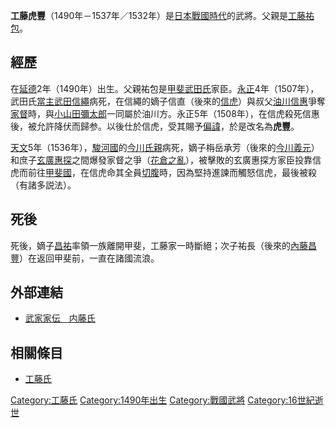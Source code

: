 {{日本武士
|名稱= 工藤 虎豐
|圖片名稱= 
|圖片大小= 
|圖片說明= 
|時代= [[日本戰國時代|日本戰國時代]]
|出生日期= [[延德|延德]]2年（1490年）
|出生地點= 
|逝世日期= [[天文_(後奈良天皇)|天文]]6年（1537年）／天文元年（1532年）
|逝世地點= 
|假名= 
|羅馬字= 
|幼名= 
|改名= 
|别名= 
|諡号= 
|神号= 
|戒名= 
|洗禮名= 
|墓所= 
|朝廷官位= [[下總守|下總守]]
|幕府職位= 
|主君= [[武田信繩|武田信繩]]→[[油川信惠|油川信惠]]→[[武田信虎|武田信虎]]
|藩= 
|氏族= [[工藤氏|工藤氏]]
|父母= 父：[[工藤祐包|工藤祐包]]
|養父= 
|養母= 
|兄弟= 
|姐妹= 
|正室= 不詳
|側室= 
|嗣子= [[工藤昌祐|昌祐]]、[[內藤昌豐|昌豐]]
|嗣女= 
|養子= 
|養女= 
}}
{{japanese|japanese=工藤 虎豊|kana=くどう とらとよ|romaji=Kudō Toratoyo|舊寫=工藤 虎豐}}
'''工藤虎豐'''（1490年－1537年／1532年）是[[日本戰國時代|日本戰國時代]]的武將。父親是[[工藤祐包|工藤祐包]]。

== 經歷 ==
在[[延德|延德]]2年（1490年）出生。父親祐包是[[甲斐武田氏|甲斐武田氏]]家臣。[[永正|永正]]4年（1507年），武田氏[[當主|當主]][[武田信繩|武田信繩]]病死，在信繩的嫡子信直（後來的[[武田信虎|信虎]]）與叔父[[油川信惠|油川信惠]]爭奪[[家督|家督]]時，與[[小山田彌太郎|小山田彌太郎]]一同屬於油川方。永正5年（1508年），在信虎殺死信惠後，被允許降伏而歸参。以後仕於信虎，受其賜予[[偏諱|偏諱]]，於是改名為'''虎豐'''。

[[天文_(後奈良天皇)|天文]]5年（1536年），[[駿河國|駿河國]]的[[今川氏親|今川氏親]]病死，嫡子栴岳承芳（後來的[[今川義元|今川義元]]）和庶子[[玄廣惠探|玄廣惠探]]之間爆發家督之爭（[[花倉之亂|花倉之亂]]），被擊敗的玄廣惠探方家臣投靠信虎而前往[[甲斐國|甲斐國]]，在信虎命其全員[[切腹|切腹]]時，因為堅持進諫而觸怒信虎，最後被殺（有諸多説法）。

== 死後 ==
死後，嫡子[[工藤昌祐|昌祐]]率領一族離開甲斐，工藤家一時斷絕；次子祐長（後來的[[內藤昌豐|內藤昌豐]]）在返回甲斐前，一直在諸國流浪。

== 外部連結 ==
*[http://www2.harimaya.com/sengoku/html/k_naito.html 武家家伝＿内藤氏] {{Wayback|url=http://www2.harimaya.com/sengoku/html/k_naito.html |date=20200111064349 }}

== 相關條目 ==
*[[工藤氏|工藤氏]]

[[Category:工藤氏|Category:工藤氏]]
[[Category:1490年出生|Category:1490年出生]]
[[Category:戰國武將|Category:戰國武將]]
[[Category:16世紀逝世|Category:16世紀逝世]]